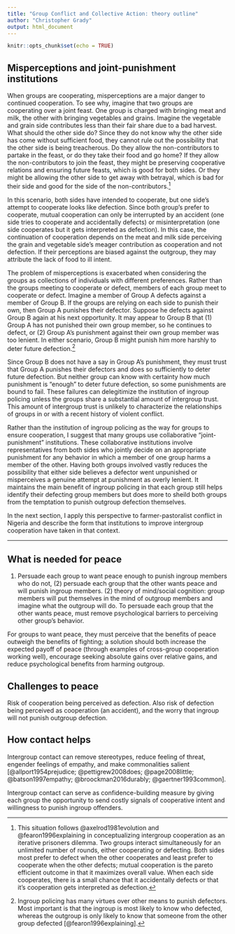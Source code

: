 ```yaml
---
title: "Group Conflict and Collective Action: theory outline"
author: "Christopher Grady"
output: html_document
---
```


```r
knitr::opts_chunk$set(echo = TRUE)
```
<!--
IIIa: Intergroup contact to remove those factors
-	Make groups want peace: Goal achievement through cooperation: cooperation in each group’s interest
-	Give groups incentive to solve collective action problem: Norms for cooperation
-	Reduces psych biases to perception: removes stereotypes, anxiety/threat; adds empathy, identification of similarities/joint interests.  Something needs to grease the gears.
-	Provides opportunity for costly signaling: groups interact and can directly observe outgroup’s preferences and behavior.  Confidence-building measure.
-->



## Misperceptions and joint-punishment institutions

<!--
IIIb: Joint punishment institutions to minimize misperceptions
-	Situation is an iterative Prisoner’s Dilemma: best off with [C,C] but really want to avoid [D,D]. Describe iterative PD.
-	When groups prefer peace and intend to cooperate, misperceptions/accidents main challenge to peace: Try to throw C, accidentally throw D.  OR Throw C, gets interpreted as D.
-	Collective action problem: societies heterogeneous, some don’t want peace.  A bad apple could throw D; C is then punishing your own.  Two levels of misperception: (1) that D was purposeful on part of group, and (2) that the punishment was not severe enough and the punishment C was actually a D.
-	Solution described (police your own) subject to misperceiving.
-	Social norms/institutions minimize “accidental” individual D.  Institutions to minimize misperception of C to D.
-	Joint punishment: both groups decide together.  Pros/cons.
-->

<!---	real situation that is an iterative Prisoner’s Dilemma -->
When groups are cooperating, misperceptions are a major danger to continued cooperation.  To see why, imagine that two groups are cooperating over a joint feast.  One group is charged with bringing meat and milk, the other with bringing vegetables and grains.  Imagine the vegetable and grain side contributes less than their fair share due to a bad harvest.  What should the other side do?  Since they do not know why the other side has come without sufficient food, they cannot rule out the possibility that the other side is being treacherous.  Do they allow the non-contributors to partake in the feast, or do they take their food and go home?  If they allow the non-contributors to join the feast, they might be preserving cooperative relations and ensuring future feasts, which is good for both sides.  Or they might be allowing the other side to get away with betrayal, which is bad for their side and good for the side of the non-contributors.[^IPD]

[^IPD]: This situation follows @axelrod1981evolution and @fearon1996explaining in conceptualizing intergroup cooperation as an iterative prisoners dilemma.  Two groups interact simultaneously for an unlimited number of rounds, either cooperating or defecting.  Both sides most prefer to defect when the other cooperates and least prefer to cooperate when the other defects; mutual cooperation is the pareto efficient outcome in that it maximizes overall value.  When each side cooperates, there is a small chance that it accidentally defects or that it's cooperation gets interpreted as defection.

<!---	When groups prefer peace and intend to cooperate, misperceptions/accidents main challenge to peace: Try to throw C, accidentally throw D.  OR Throw C, gets interpreted as D. -->
In this scenario, both sides have intended to cooperate, but one side's attempt to cooperate looks like defection.  Since both group's prefer to cooperate, mutual cooperation can only be interrupted by an accident (one side tries to cooperate and accidentally defects) or misinterpretation (one side cooperates but it gets interpreted as defection).  In this case, the continuation of cooperation depends on the meat and milk side perceiving the grain and vegetable side's meager contribution as cooperation and not defection.  If their perceptions are biased against the outgroup, they may attribute the lack of food to ill intent.

<!--Collective action problem: societies heterogeneous, some don’t want peace.  A bad apple could throw D; C is then punishing your own.  Two levels of misperception: (1) that D was purposeful on part of group, and (2) that the punishment was not severe enough and the punishment C was actually a D.-->
The problem of misperceptions is exacerbated when considering the groups as collections of individuals with different preferences.  Rather than the groups meeting to cooperate or defect, members of each group meet to cooperate or defect.  Imagine a member of Group A defects against a member of Group B.  If the groups are relying on each side to punish their own, then Group A punishes their defector.  Suppose he defects against Group B again at his next opportunity.  It may appear to Group B that (1) Group A has not punished their own group member, so he continues to defect, or (2) Group A's punishment against their own group member was too lenient.  In either scenario, Group B might punish him more harshly to deter future defection.^[Ingroup policing has many virtues over other means to punish defectors.  Most important is that the ingroup is most likely to know who defected, whereas the outgroup is only likely to know that someone from the other group defected [@fearon1996explaining].]

<!--
Solution described (police your own) subject to misperceiving.
-->
Since Group B does not have a say in Group A's punishment, they must trust that Group A punishes their defectors and does so sufficiently to deter future defection.  But neither group can know with certainty how much punishment is "enough" to deter future defection, so some punishments are bound to fail.  These failures can delegitimize the institution of ingroup policing unless the groups share a substantial amount of intergroup trust.  This amount of intergroup trust is unlikely to characterize the relationships of groups in or with a recent history of violent conflict.

<!--	Social norms/institutions minimize “accidental” individual D.  Institutions to minimize misperception of C to D.
-	Joint punishment: both groups decide together.  Pros/cons. -->
Rather than the institution of ingroup policing as the way for groups to ensure cooperation, I suggest that many groups use collaborative "joint-punishment" institutions.  These collaborative institutions involve representatives from both sides who jointly decide on an appropriate punishment for any behavior in which a member of one group harms a member of the other.  Having both groups involved vastly reduces the possibility that either side believes a defector went unpunished or misperceives a genuine attempt at punishment as overly lenient.  It maintains the main benefit of ingroup policing in that each group still helps identify their defecting group members but does more to sheild both groups from the temptation to punish outgroup defection themselves.

In the next section, I apply this perspective to farmer-pastoralist conflict in Nigeria and describe the form that institutions to improve intergroup cooperation have taken in that context.


<!--
To see why misperceptions are such a danger to intergroup cooperation and trust, imagine two groups contributing to a joint meal.  One brings meat and milk, the other brings vegetables and grains.  They each bring as much food as they can and split the food evenly amongst themselves.  Each group most prefers to eat their own food and the food of the other side and least prefers to share their own food and get nothing from the other side; the outcome that maximizes overall utility is that both group's contribute equally to the meal.

Imagine that the two groups have been cooperating successfully for multiple days, each group bringing similar amounts of food to the meal.  Now imagine the next day one group contributes very little.  How does the other group respond?  Do they split their food evenly, even though their partners did not contribute their fair share, or do they cancel the joint meal and keep their food for themselves?  If they do not split their food, they run the risk of breaking down the cooperative dynamics the two groups have achieved.  If they do split their food, however, they may be allowing the other side to get away with betrayal, signaling that they are "suckers".

The question is: why did the first group not contribute their share of food?  Did they intend to contribute but were prevented by events outside their control?  Or 
-->

<!--
This situation follows @axelrod1981evolution and @fearon1996explaining in conceptualizing intergroup cooperation as an iterative prisoners dilemma.  Two groups interact simultaneously for an unlimited number of rounds, either cooperating or defecting.  Both sides most prefer to defect when the other cooperates and least prefer to cooperate when the other defects; mutual cooperation is the pareto efficient outcome in that it maximizes overall value.  When each side cooperates, there is a small chance that it accidentally defects or that it's cooperation gets interpreted as defection.
-->






**********

## What is needed for peace

(1) Persuade each group to want peace enough to punish ingroup members who do not, (2) persuade each group that the other wants peace and will punish ingroup members.  (2) theory of mind/social cognition: group members will put themselves in the mind of outgroup members and imagine what the outgroup will do.  To persuade each group that the other wants peace, must remove psychological barriers to perceiving other group's behavior. 

For groups to want peace, they must perceive that the benefits of peace outweigh the benefits of fighting; a solution should both increase the expected payoff of peace (through examples of cross-group cooperation working well), encourage seeking absolute gains over relative gains, and reduce psychological benefits from harming outgroup.


## Challenges to peace

Risk of cooperation being perceived as defection.  Also risk of defection being perceived as cooperation (an accident), and the worry that ingroup will not punish outgroup defection.


## How contact helps

Intergroup contact can remove stereotypes, reduce feeling of threat, engender feelings of empathy, and make commonalities salient [@allport1954prejudice; @pettigrew2008does; @page2008little; @batson1997empathy; @broockman2016durably; @gaertner1993common].  

Intergroup contact can serve as confidence-building measure by giving each group the opportunity to send costly signals of cooperative intent and willingness to punish ingroup offenders.  
